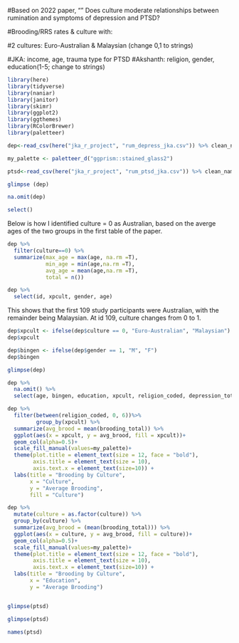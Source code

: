 #Based on 2022 paper, "" Does culture moderate relationships between rumination and symptoms of depression and PTSD? 

#Brooding/RRS rates & culture with: 

#2 cultures: Euro-Australian & Malaysian (change 0,1 to strings)

#JKA: income, age, trauma type for PTSD
#Akshanth:      religion, gender, education(1-5; change to strings) 
                        
                


```r
library(here)
library(tidyverse)
library(naniar)
library(janitor)
library(skimr)
library(ggplot2)
library(ggthemes)
library(RColorBrewer)
library(paletteer)
```

```r
dep<-read_csv(here("jka_r_project", "rum_depress_jka.csv")) %>% clean_names
```
```r
my_palette <- paletteer_d("ggprism::stained_glass2")
```


```r
ptsd<-read_csv(here("jka_r_project", "rum_ptsd_jka.csv")) %>% clean_names
```

```r
glimpse (dep)
```
```r
na.omit(dep)
```
```r
select()
```


Below is how I identified culture = 0 as Australian, based on the averge ages of the two groups in the first table of the paper. 

```r
dep %>% 
  filter(culture==0) %>% 
  summarize(max_age = max(age, na.rm =T),
            min_age = min(age,na.rm =T),
            avg_age = mean(age,na.rm =T),
            total = n())
```
```r
dep %>% 
  select(id, xpcult, gender, age)
```

This shows that the first 109 study participants were Australian, with the remainder being Malaysian. At id 109, culture changes from 0 to 1.  

```r

dep$xpcult <- ifelse(dep$culture == 0, "Euro-Australian", "Malaysian")
dep$xpcult
```

```r
dep$bingen <- ifelse(dep$gender == 1, "M", "F")
dep$bingen
```


```r
glimpse(dep)
```
```r
dep %>% 
  na.omit() %>% 
  select(age, bingen, education, xpcult, religion_coded, depression_total, anxiety_total, brooding_total)
```



```r
dep %>% 
  filter(between(religion_coded, 0, 6))%>% 
         group_by(xpcult) %>% 
  summarize(avg_brood = mean(brooding_total)) %>% 
  ggplot(aes(x = xpcult, y = avg_brood, fill = xpcult))+
  geom_col(alpha=0.5)+
  scale_fill_manual(values=my_palette)+
  theme(plot.title = element_text(size = 12, face = "bold"),
        axis.title = element_text(size = 10),
        axis.text.x = element_text(size=10)) +
  labs(title = "Brooding by Culture",
       x = "Culture",
       y = "Average Brooding",
       fill = "Culture")
```


```r
dep %>% 
  mutate(culture = as.factor(culture)) %>% 
  group_by(culture) %>% 
  summarize(avg_brood = (mean(brooding_total))) %>% 
  ggplot(aes(x = culture, y = avg_brood, fill = culture))+
  geom_col(alpha=0.5)+
  scale_fill_manual(values=my_palette)+
  theme(plot.title = element_text(size = 12, face = "bold"),
        axis.title = element_text(size = 10),
        axis.text.x = element_text(size=10)) +
  labs(title = "Brooding by Culture",
       x = "Education",
       y = "Average Brooding")

```

```r


```


```r
glimpse(ptsd)
```




```r
glimpse(ptsd)
```

```r
names(ptsd)
```


